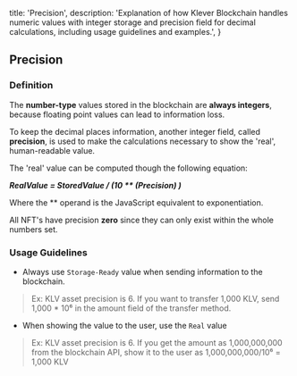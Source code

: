   title: 'Precision',
  description:
    'Explanation of how Klever Blockchain handles numeric values with integer storage and precision field for decimal calculations, including usage guidelines and examples.',
}

## Precision

### Definition

The **number-type** values stored in the blockchain are **always integers**, because floating point values can lead to information loss.

To keep the decimal places information, another integer field, called **precision**, is used to make the calculations necessary to show the 'real', human-readable value.

The 'real' value can be computed though the following equation:

***RealValue = StoredValue / (10 \*\* (Precision) )***

Where the ** operand is the JavaScript equivalent to exponentiation.

All NFT's have precision **zero** since they can only exist within the whole numbers set.

### Usage Guidelines

- Always use `Storage-Ready` value when sending information to the blockchain.
> Ex: KLV asset precision is 6. If you want to transfer 1,000 KLV, send 1,000 * 10⁶ in the amount field of the transfer method.
>
- When showing the value to the user, use the `Real` value
> Ex: KLV asset precision is 6. If you get the amount as 1,000,000,000 from the blockchain API,
> show it to the user as 1,000,000,000/10⁶ = 1,000 KLV
>

